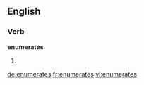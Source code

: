 ==English==

===Verb===
'''enumerates'''

# {{third-person singular of|enumerate}}

[[de:enumerates]]
[[fr:enumerates]]
[[vi:enumerates]]